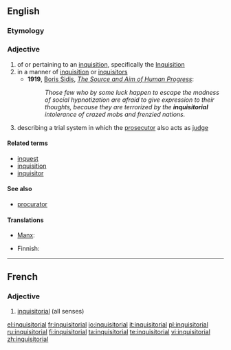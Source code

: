 ==English==
{{wikipedia|Inquisitorial system}}

===Etymology===
{{suffix|inquisitor|ial}}

===Adjective===
{{en-adj}}

# of or pertaining to an [[inquisition]], specifically the [[Inquisition]]
# in a manner of [[inquisition]] or [[inquisitors]]
#* '''1919''', [[w:Boris Sidis|Boris Sidis]], ''[[s:The Source and Aim of Human Progress|The Source and Aim of Human Progress]]'':
#*: ''Those few who by some luck happen to escape the madness of social hypnotization are afraid to give expression to their thoughts, because they are terrorized by the '''inquisitorial''' intolerance of crazed mobs and frenzied nations.''
# {{context|legal}} describing a trial system in which the [[prosecutor]] also acts as [[judge]]

====Related terms====
* [[inquest]]
* [[inquisition]]
* [[inquisitor]]

====See also====
* {{sense|legal}} [[procurator]]

====Translations====
{{trans-top|Of or pertaining to an inquisition}}
* [[Manx]]: {{t-|gv|ard-eyshtagh}}
{{trans-mid}}
{{trans-bottom}}

{{trans-top|describing a trial system in which the prosecutor also acts as judge}}
* Finnish: {{t-|fi|inkvisitorinen}}
{{trans-mid}}
{{trans-bottom}}
----
==French==

===Adjective===
{{fr-adj|mp=inquisitoriaux}}

# [[#English|inquisitorial]] (all senses)

[[el:inquisitorial]]
[[fr:inquisitorial]]
[[io:inquisitorial]]
[[it:inquisitorial]]
[[pl:inquisitorial]]
[[ru:inquisitorial]]
[[fi:inquisitorial]]
[[ta:inquisitorial]]
[[te:inquisitorial]]
[[vi:inquisitorial]]
[[zh:inquisitorial]]